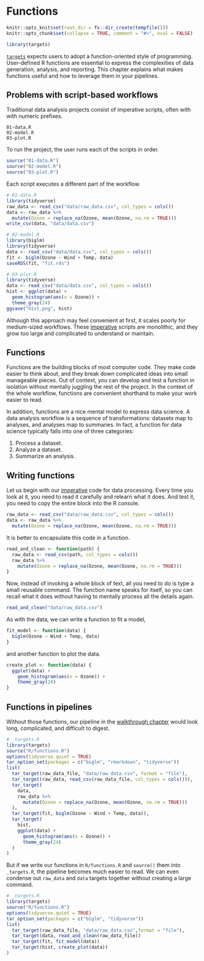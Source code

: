 # Functions {#functions}

```r
knitr::opts_knit$set(root.dir = fs::dir_create(tempfile()))
knitr::opts_chunk$set(collapse = TRUE, comment = "#>", eval = FALSE)
```

```r
library(targets)
```

[`targets`](https://github.com/ropensci/targets) expects users to adopt a function-oriented style of programming. User-defined R functions are essential to express the complexities of data generation, analysis, and reporting. This chapter explains what makes functions useful and how to leverage them in your pipelines.

## Problems with script-based workflows

Traditional data analysis projects consist of imperative scripts, often with with numeric prefixes.

```
01-data.R
02-model.R
03-plot.R
```

To run the project, the user runs each of the scripts in order.

```r
source("01-data.R")
source("02-model.R")
source("03-plot.R")
```

Each script executes a different part of the workflow.

```r
# 01-data.R
library(tidyverse)
raw_data <- read_csv("data/raw_data.csv", col_types = cols())
data <- raw_data %>%
  mutate(Ozone = replace_na(Ozone, mean(Ozone, na.rm = TRUE)))
write_csv(data, "data/data.csv")
```

```r
# 02-model.R
library(biglm)
library(tidyverse)
data <- read_csv("data/data.csv", col_types = cols())
fit <- biglm(Ozone ~ Wind + Temp, data)
saveRDS(fit, "fit.rds")
```

```r
# 03-plot.R
library(tidyverse)
data <- read_csv("data/data.csv", col_types = cols())
hist <- ggplot(data) +
  geom_histogram(aes(x = Ozone)) +
  theme_gray(24)
ggsave("hist.png", hist)
```

Although this approach may feel convenient at first, it scales poorly for medium-sized workflows. These [imperative](https://en.wikipedia.org/wiki/Imperative_programming) scripts are monolithic, and they grow too large and complicated to understand or maintain.

## Functions

Functions are the building blocks of most computer code. They make code easier to think about, and they break down complicated ideas into small manageable pieces. Out of context, you can develop and test a function in isolation without mentally juggling the rest of the project. In the context of the whole workflow, functions are convenient shorthand to make your work easier to read.

In addition, functions are a nice mental model to express data science. A data analysis workflow is a sequence of transformations: datasets map to analyses, and analyses map to summaries. In fact, a function for data science typically falls into one of three categories:

1. Process a dataset.
2. Analyze a dataset.
3. Summarize an analysis.

## Writing functions

Let us begin with our [imperative](https://en.wikipedia.org/wiki/Imperative_programming) code for data processing. Every time you look at it, you need to read it carefully and relearn what it does. And test it, you need to copy the entire block into the R console.

```r
raw_data <- read_csv("data/raw_data.csv", col_types = cols())
data <- raw_data %>%
  mutate(Ozone = replace_na(Ozone, mean(Ozone, na.rm = TRUE)))
```

It is better to encapsulate this code in a function.

```r
read_and_clean <- function(path) {
  raw_data <- read_csv(path, col_types = cols())
  raw_data %>%
    mutate(Ozone = replace_na(Ozone, mean(Ozone, na.rm = TRUE)))
}
```

Now, instead of invoking a whole block of text, all you need to do is type a small reusable command. The function name speaks for itself, so you can recall what it does without having to mentally process all the details again.

```r
read_and_clean("data/raw_data.csv")
```

As with the data, we can write a function to fit a model,

```r
fit_model <- function(data) {
  biglm(Ozone ~ Wind + Temp, data)
}
```

and another function to plot the data.

```r
create_plot <- function(data) {
  ggplot(data) +
    geom_histogram(aes(x = Ozone)) +
    theme_gray(24)
}
```

## Functions in pipelines

Without those functions, our pipeline in the [walkthrough chapter](#walkthrough) would look long, complicated, and difficult to digest.

```r
# _targets.R
library(targets)
source("R/functions.R")
options(tidyverse.quiet = TRUE)
tar_option_set(packages = c("biglm", "rmarkdown", "tidyverse"))
list(
  tar_target(raw_data_file, "data/raw_data.csv", format = "file"),
  tar_target(raw_data, read_csv(raw_data_file, col_types = cols())),
  tar_target(
    data,
    raw_data %>%
      mutate(Ozone = replace_na(Ozone, mean(Ozone, na.rm = TRUE)))
  ),
  tar_target(fit, biglm(Ozone ~ Wind + Temp, data)),
  tar_target(
    hist,
    ggplot(data) +
      geom_histogram(aes(x = Ozone)) +
      theme_gray(24)
  )
)
```

But if we write our functions in `R/functions.R` and `source()` them into `_targets.R`, the pipeline becomes much easier to read. We can even condense out `raw_data` and `data` targets together without creating a large command.

```r
# _targets.R
library(targets)
source("R/functions.R")
options(tidyverse.quiet = TRUE)
tar_option_set(packages = c("biglm", "tidyverse"))
list(
  tar_target(raw_data_file, "data/raw_data.csv",format = "file"),
  tar_target(data, read_and_clean(raw_data_file))
  tar_target(fit, fit_model(data))
  tar_target(hist, create_plot(data))
)
```

